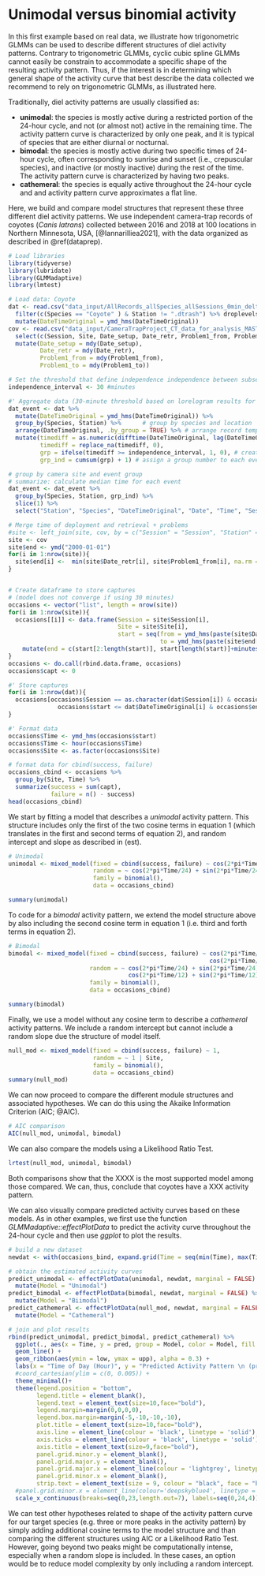 # Unimodal versus binomial activity {#unibim}

In this first example based on real data, we illustrate how trigonometric GLMMs can be used to describe different structures of diel activity patterns. Contrary to trigonometric GLMMs, cyclic cubic spline GLMMs cannot easily be constrain to accommodate a specific shape of the resulting activity pattern. Thus, if the interest is in determining which general shape of the activity curve that best describe the data collected we recommend to rely on trigonometric GLMMs, as illustrated here.

Traditionally, diel activity patterns are usually classified as:

* **unimodal**: the species is mostly active during a restricted portion of the 24-hour cycle, and not (or almost not) active in the remaining time. The activity pattern curve is characterized by only one peak, and it is typical of species that are either diurnal or nocturnal.
* **bimodal**: the species is mostly active during two specific times of 24-hour cycle, often corresponding to sunrise and sunset (i.e., crepuscular species), and inactive (or mostly inactive) during the rest of the time. The activity pattern curve is characterized by having two peaks.
* **cathemeral**: the species is equally active throughout the 24-hour cycle and and activity pattern curve approximates a flat line.

Here, we build and compare model structures that represent these three different diel activity patterns. We use independent camera-trap records of coyotes (*Canis latrans*) collected between 2016 and 2018 at 100 locations in Northern Minnesota, USA, [@Iannarilliea2021], with the data organized as described in \@ref(dataprep). 

``` r
# Load libraries
library(tidyverse)
library(lubridate)
library(GLMMadaptive)
library(lmtest)

# Load data: Coyote 
dat <- read.csv("data_input/AllRecords_allSpecies_allSessions_0min_deltaT.csv", as.is = TRUE) %>% 
  filter(c(Species == "Coyote" ) & Station != ".dtrash") %>% droplevels %>%  
  mutate(DateTimeOriginal = ymd_hms(DateTimeOriginal))
cov <- read.csv("data_input/CameraTrapProject_CT_data_for_analysis_MASTER.csv", as.is = TRUE) %>% 
  select(c(Session, Site, Date_setup, Date_retr, Problem1_from, Problem1_to)) %>% 
  mutate(Date_setup = mdy(Date_setup),
         Date_retr = mdy(Date_retr),
         Problem1_from = mdy(Problem1_from),
         Problem1_to = mdy(Problem1_to)) 

# Set the threshold that define independence independence between subsequent records
independence_interval <- 30 #minutes

#' Aggregate data (30-minute threshold based on lorelogram results for camera-trap sampling design paper)
dat_event <- dat %>% 
  mutate(DateTimeOriginal = ymd_hms(DateTimeOriginal)) %>% 
  group_by(Species, Station) %>%      # group by species and location
  arrange(DateTimeOriginal, .by_group = TRUE) %>% # arrange record temporally within each group
  mutate(timediff = as.numeric(difftime(DateTimeOriginal, lag(DateTimeOriginal), units="mins")), # calculate time difference (in minutes) between consecutive events
         timediff = replace_na(timediff, 0),
         grp = ifelse(timediff >= independence_interval, 1, 0), # create events
         grp_ind = cumsum(grp) + 1) # assign a group number to each event

# group by camera site and event group
# summarize: calculate median time for each event
dat_event <- dat_event %>%
  group_by(Species, Station, grp_ind) %>%
  slice(1) %>% 
  select("Station", "Species", "DateTimeOriginal", "Date", "Time", "Session")

# Merge time of deployment and retrieval + problems
#site <- left_join(site, cov, by = c("Session" = "Session", "Station" = "Site"))
site <- cov
site$end <- ymd("2000-01-01")
for(i in 1:nrow(site)){
  site$end[i] <-  min(site$Date_retr[i], site$Problem1_from[i], na.rm = TRUE)
}


# Create dataframe to store captures 
# (model does not converge if using 30 minutes)
occasions <- vector("list", length = nrow(site))
for(i in 1:nrow(site)){
  occasions[[i]] <- data.frame(Session = site$Session[i],
                               Site = site$Site[i],
                               start = seq(from = ymd_hms(paste(site$Date_setup[i], "00:00:00", sep = " ")), 
                                           to = ymd_hms(paste(site$end[i], "23:59:59", sep = " ")), by = '60 min')) %>% 
    mutate(end = c(start[2:length(start)], start[length(start)]+minutes(60))) 
}
occasions <- do.call(rbind.data.frame, occasions)
occasions$capt <- 0

#' Store captures
for(i in 1:nrow(dat)){
  occasions[occasions$Session == as.character(dat$Session[i]) & occasions$Site == as.character(dat$Station[i]) &
              occasions$start <= dat$DateTimeOriginal[i] & occasions$end > dat$DateTimeOriginal[i], "capt"] <- 1
}

#' Format data 
occasions$Time <- ymd_hms(occasions$start) 
occasions$Time <- hour(occasions$Time)
occasions$Site <- as.factor(occasions$Site)

# format data for cbind(success, failure)
occasions_cbind <- occasions %>% 
  group_by(Site, Time) %>% 
  summarize(success = sum(capt),
            failure = n() - success)
head(occasions_cbind)

```

We start by fitting a model that describes a *unimodal* activity pattern. This structure includes only the first of the two cosine terms in equation 1 (which translates in the first and second terms of equation 2), and random intercept and slope as described in \ref(est).   

``` r
# Unimodal 
unimodal <- mixed_model(fixed = cbind(success, failure) ~ cos(2*pi*Time/24) + sin(2*pi*Time/24), 
                        random = ~ cos(2*pi*Time/24) + sin(2*pi*Time/24) || Site,
                        family = binomial(),
                        data = occasions_cbind)

summary(unimodal)
```

To code for a *bimodal* activity pattern, we extend the model structure above by also including the second cosine term in equation 1 (i.e. third and forth terms in equation 2).

``` r
# Bimodal 
bimodal <- mixed_model(fixed = cbind(success, failure) ~ cos(2*pi*Time/24) + sin(2*pi*Time/24)+
                                                         cos(2*pi*Time/12) + sin(2*pi*Time/12), 
                       random = ~ cos(2*pi*Time/24) + sin(2*pi*Time/24)+
                                  cos(2*pi*Time/12) + sin(2*pi*Time/12) || Site,
                       family = binomial(),
                       data = occasions_cbind)

summary(bimodal)
```

Finally, we use a model without any cosine term to describe a *cathemeral* activity patterns. We include a random intercept but cannot include a random slope due the structure of model itself. 

``` r
null_mod <- mixed_model(fixed = cbind(success, failure) ~ 1, 
                        random = ~ 1 | Site,
                        family = binomial(),
                        data = occasions_cbind)
summary(null_mod)
```

We can now proceed to compare the different module structures and associated hypotheses. We can do this using the Akaike Information Criterion (AIC; @AIC).

``` r
# AIC comparison
AIC(null_mod, unimodal, bimodal)

```

We can also compare the models using a Likelihood Ratio Test.

``` r
lrtest(null_mod, unimodal, bimodal)
```

Both comparisons show that the XXXX is the most supported model among those compared. We can, thus, conclude that coyotes have a XXX activity pattern.

We can also visually compare predicted activity curves based on these models. As in other examples, we first use the function _GLMMadaptive::effectPlotData_ to predict the activity curve throughout the 24-hour cycle and then use _ggplot_ to plot the results.

``` r
# build a new dataset 
newdat <- with(occasions_bind, expand.grid(Time = seq(min(Time), max(Time), length.out = 24)))

# obtain the estimated activity curves
predict_unimodal <- effectPlotData(unimodal, newdat, marginal = FALSE) %>% 
  mutate(Model = "Unimodal")
predict_bimodal <- effectPlotData(bimodal, newdat, marginal = FALSE) %>% 
  mutate(Model = "Biimodal")
predict_cathemeral <- effectPlotData(null_mod, newdat, marginal = FALSE) %>% 
  mutate(Model = "Cathemeral")

# join and plot results
rbind(predict_unimodal, predict_bimodal, predict_cathemeral) %>% 
  ggplot(., aes(x = Time, y = pred, group = Model, color = Model, fill = Model)) +
  geom_line() +
  geom_ribbon(aes(ymin = low, ymax = upp), alpha = 0.3) +
  labs(x = "Time of Day (Hour)", y = "Predicted Activity Pattern \n (probability)", title = "Estimated Activity Patterns")+
  #coord_cartesian(ylim = c(0, 0.005)) +
  theme_minimal()+
  theme(legend.position = "bottom",
        legend.title = element_blank(),
        legend.text = element_text(size=10,face="bold"),
        legend.margin=margin(0,0,0,0),
        legend.box.margin=margin(-5,-10,-10,-10),
        plot.title = element_text(size=10,face="bold"),
        axis.line = element_line(colour = 'black', linetype = 'solid'),
        axis.ticks = element_line(colour = 'black', linetype = 'solid'),
        axis.title = element_text(size=9,face="bold"),
        panel.grid.minor.y = element_blank(),
        panel.grid.major.y = element_blank(),
        panel.grid.major.x = element_line(colour = 'lightgrey', linetype = 'dashed', linewidth=0.5),
        panel.grid.minor.x = element_blank(),
        strip.text = element_text(size = 9, colour = "black", face = "bold", hjust = 0))+
  #panel.grid.minor.x = element_line(colour='deepskyblue4', linetype = 'dotted', size=0.35))+
  scale_x_continuous(breaks=seq(0,23,length.out=7), labels=seq(0,24,4))

```

We can test other hypotheses related to shape of the activity pattern curve for our target species (e.g. three or more peaks in the activity pattern) by simply adding additional cosine terms to the model structure and than comparing the different structures using AIC or a Likelihood Ratio Test. However, going beyond two peaks might be computationally intense, especially when a random slope is included. In these cases, an option would be to reduce model complexity by only including a random intercept.
